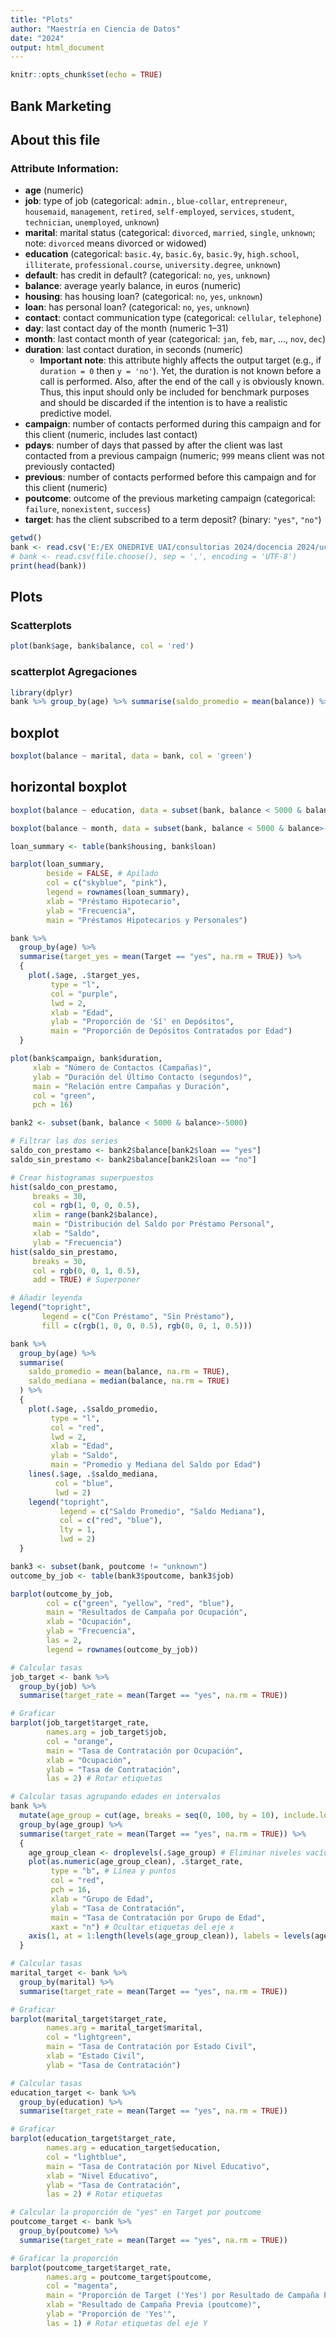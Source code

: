 ```yaml
---
title: "Plots"
author: "Maestría en Ciencia de Datos"
date: "2024"
output: html_document
---
```


```r
knitr::opts_chunk$set(echo = TRUE)
```

## Bank Marketing
<!-- The data is related with direct marketing campaigns (phone calls) of a Portuguese banking institution. The classification goal is to predict if the client will subscribe a term deposit (variable y). -->


## About this file

### Attribute Information:

- **age** (numeric)
- **job**: type of job (categorical: `admin.`, `blue-collar`, `entrepreneur`, `housemaid`, `management`, `retired`, `self-employed`, `services`, `student`, `technician`, `unemployed`, `unknown`)
- **marital**: marital status (categorical: `divorced`, `married`, `single`, `unknown`; note: `divorced` means divorced or widowed)
- **education** (categorical: `basic.4y`, `basic.6y`, `basic.9y`, `high.school`, `illiterate`, `professional.course`, `university.degree`, `unknown`)
- **default**: has credit in default? (categorical: `no`, `yes`, `unknown`)
- **balance**: average yearly balance, in euros (numeric)
- **housing**: has housing loan? (categorical: `no`, `yes`, `unknown`)
- **loan**: has personal loan? (categorical: `no`, `yes`, `unknown`)
- **contact**: contact communication type (categorical: `cellular`, `telephone`)
- **day**: last contact day of the month (numeric 1–31)
- **month**: last contact month of year (categorical: `jan`, `feb`, `mar`, …, `nov`, `dec`)
- **duration**: last contact duration, in seconds (numeric)
  - **Important note**: this attribute highly affects the output target (e.g., if `duration = 0` then `y = 'no'`). Yet, the duration is not known before a call is performed. Also, after the end of the call `y` is obviously known. Thus, this input should only be included for benchmark purposes and should be discarded if the intention is to have a realistic predictive model.
- **campaign**: number of contacts performed during this campaign and for this client (numeric, includes last contact)
- **pdays**: number of days that passed by after the client was last contacted from a previous campaign (numeric; `999` means client was not previously contacted)
- **previous**: number of contacts performed before this campaign and for this client (numeric)
- **poutcome**: outcome of the previous marketing campaign (categorical: `failure`, `nonexistent`, `success`)
- **target**: has the client subscribed to a term deposit? (binary: `"yes"`, `"no"`)



```r
getwd()
bank <- read.csv('E:/EX ONEDRIVE UAI/consultorias 2024/docencia 2024/ucontinental/1 mds/1_modelosestadisticos/v2/u2/data/bank-full.csv', sep = ',', encoding = 'UTF-8')
# bank <- read.csv(file.choose(), sep = ',', encoding = 'UTF-8')
print(head(bank))
```

## Plots

### Scatterplots
```r
plot(bank$age, bank$balance, col = 'red')
```

### scatterplot Agregaciones
```r
library(dplyr)
bank %>% group_by(age) %>% summarise(saldo_promedio = mean(balance)) %>% plot(col = 'red', type = 'b')
```


## boxplot
```r
boxplot(balance ~ marital, data = bank, col = 'green') 
```

## horizontal boxplot
```r
boxplot(balance ~ education, data = subset(bank, balance < 5000 & balance>-5000), col = 'blue', horizontal = TRUE)
```






```r
boxplot(balance ~ month, data = subset(bank, balance < 5000 & balance>-5000), col = 'blue', horizontal = FALSE)
```

```r
loan_summary <- table(bank$housing, bank$loan)

barplot(loan_summary,
        beside = FALSE, # Apilado
        col = c("skyblue", "pink"),
        legend = rownames(loan_summary),
        xlab = "Préstamo Hipotecario",
        ylab = "Frecuencia",
        main = "Préstamos Hipotecarios y Personales")

```

```r
bank %>%
  group_by(age) %>%
  summarise(target_yes = mean(Target == "yes", na.rm = TRUE)) %>%
  { 
    plot(.$age, .$target_yes, 
         type = "l", 
         col = "purple", 
         lwd = 2, 
         xlab = "Edad", 
         ylab = "Proporción de 'Sí' en Depósitos", 
         main = "Proporción de Depósitos Contratados por Edad")
  }

```


```r
plot(bank$campaign, bank$duration,
     xlab = "Número de Contactos (Campañas)",
     ylab = "Duración del Último Contacto (segundos)",
     main = "Relación entre Campañas y Duración",
     col = "green",
     pch = 16)

```


```r

bank2 <- subset(bank, balance < 5000 & balance>-5000)

# Filtrar las dos series
saldo_con_prestamo <- bank2$balance[bank2$loan == "yes"]
saldo_sin_prestamo <- bank2$balance[bank2$loan == "no"]

# Crear histogramas superpuestos
hist(saldo_con_prestamo, 
     breaks = 30, 
     col = rgb(1, 0, 0, 0.5), 
     xlim = range(bank2$balance), 
     main = "Distribución del Saldo por Préstamo Personal", 
     xlab = "Saldo",
     ylab = "Frecuencia")
hist(saldo_sin_prestamo, 
     breaks = 30, 
     col = rgb(0, 0, 1, 0.5), 
     add = TRUE) # Superponer

# Añadir leyenda
legend("topright", 
       legend = c("Con Préstamo", "Sin Préstamo"), 
       fill = c(rgb(1, 0, 0, 0.5), rgb(0, 0, 1, 0.5)))

```

```r
bank %>%
  group_by(age) %>%
  summarise(
    saldo_promedio = mean(balance, na.rm = TRUE),
    saldo_mediana = median(balance, na.rm = TRUE)
  ) %>%
  {
    plot(.$age, .$saldo_promedio, 
         type = "l", 
         col = "red", 
         lwd = 2, 
         xlab = "Edad", 
         ylab = "Saldo", 
         main = "Promedio y Mediana del Saldo por Edad")
    lines(.$age, .$saldo_mediana, 
          col = "blue", 
          lwd = 2)
    legend("topright", 
           legend = c("Saldo Promedio", "Saldo Mediana"), 
           col = c("red", "blue"), 
           lty = 1, 
           lwd = 2)
  }

```

```r
bank3 <- subset(bank, poutcome != "unknown")
outcome_by_job <- table(bank3$poutcome, bank3$job)

barplot(outcome_by_job, 
        col = c("green", "yellow", "red", "blue"), 
        main = "Resultados de Campaña por Ocupación", 
        xlab = "Ocupación", 
        ylab = "Frecuencia", 
        las = 2, 
        legend = rownames(outcome_by_job))

```


```r
# Calcular tasas
job_target <- bank %>%
  group_by(job) %>%
  summarise(target_rate = mean(Target == "yes", na.rm = TRUE))

# Graficar
barplot(job_target$target_rate, 
        names.arg = job_target$job, 
        col = "orange", 
        main = "Tasa de Contratación por Ocupación", 
        xlab = "Ocupación", 
        ylab = "Tasa de Contratación", 
        las = 2) # Rotar etiquetas

```

```r
# Calcular tasas agrupando edades en intervalos
bank %>%
  mutate(age_group = cut(age, breaks = seq(0, 100, by = 10), include.lowest = TRUE)) %>%
  group_by(age_group) %>%
  summarise(target_rate = mean(Target == "yes", na.rm = TRUE)) %>%
  {
    age_group_clean <- droplevels(.$age_group) # Eliminar niveles vacíos
    plot(as.numeric(age_group_clean), .$target_rate, 
         type = "b", # Línea y puntos
         col = "red", 
         pch = 16, 
         xlab = "Grupo de Edad", 
         ylab = "Tasa de Contratación", 
         main = "Tasa de Contratación por Grupo de Edad", 
         xaxt = "n") # Ocultar etiquetas del eje x
    axis(1, at = 1:length(levels(age_group_clean)), labels = levels(age_group_clean)) # Etiquetas personalizadas
  }

```



```r
# Calcular tasas
marital_target <- bank %>%
  group_by(marital) %>%
  summarise(target_rate = mean(Target == "yes", na.rm = TRUE))

# Graficar
barplot(marital_target$target_rate, 
        names.arg = marital_target$marital, 
        col = "lightgreen", 
        main = "Tasa de Contratación por Estado Civil", 
        xlab = "Estado Civil", 
        ylab = "Tasa de Contratación")

```



```r
# Calcular tasas
education_target <- bank %>%
  group_by(education) %>%
  summarise(target_rate = mean(Target == "yes", na.rm = TRUE))

# Graficar
barplot(education_target$target_rate, 
        names.arg = education_target$education, 
        col = "lightblue", 
        main = "Tasa de Contratación por Nivel Educativo", 
        xlab = "Nivel Educativo", 
        ylab = "Tasa de Contratación", 
        las = 2) # Rotar etiquetas

```

```r
# Calcular la proporción de "yes" en Target por poutcome
poutcome_target <- bank %>%
  group_by(poutcome) %>%
  summarise(target_rate = mean(Target == "yes", na.rm = TRUE))

# Graficar la proporción
barplot(poutcome_target$target_rate, 
        names.arg = poutcome_target$poutcome, 
        col = "magenta", 
        main = "Proporción de Target ('Yes') por Resultado de Campaña Previa", 
        xlab = "Resultado de Campaña Previa (poutcome)", 
        ylab = "Proporción de 'Yes'", 
        las = 1) # Rotar etiquetas del eje Y

```

